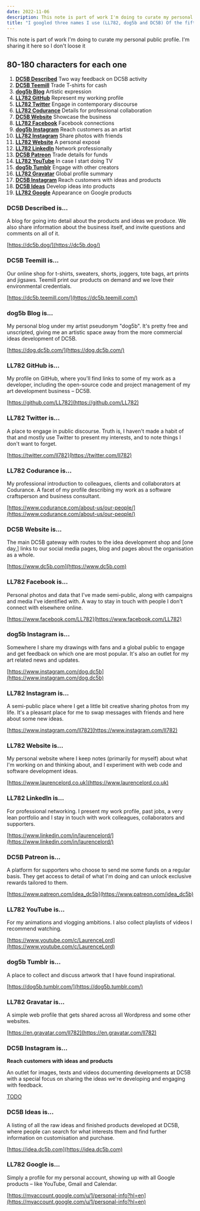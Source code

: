 ```yaml
---
date: 2022-11-06
description: This note is part of work I'm doing to curate my personal public profile. I'm sharing it here so I don't loose it.
title: "I googled three names I use (LL782, dog5b and DC5B) Of the fifty-three accounts I'm fine with sixteen and will close five, ignore three and update the other twenty-nine. My next task is describing the nineteen that I'm updating as a priority."
---
```


<aside>
  This note is part of work I'm doing to curate my personal public profile. I'm
  sharing it here so I don't loose it
</aside>

## 80-180 characters for each one

1. **[DC5B Described](#dc5b-described)** Two way feedback on DC5B activity
1. **[DC5B Teemill](#dc5b-teemill)** Trade T-shirts for cash
1. **[dog5b Blog](#dog5b-blog)** Artistic expression
1. **[LL782 GitHub](#ll782-github)** Represent my working profile
1. **[LL782 Twitter](#ll782-twitter)** Engage in contemporary discourse
1. **[LL782 Codurance](#ll782-codurance)** Details for professional collaboration
1. **[DC5B Website](#dc5b-website)** Showcase the business
1. **[LL782 Facebook](#ll782-facebook)** Facebook connections
1. **[dog5b Instagram](#dog5b-instagram)** Reach customers as an artist
1. **[LL782 Instagram](#ll782-instagram)** Share photos with friends
1. **[LL782 Website](#ll782-website)** A personal exposé
1. **[LL782 LinkedIn](#ll782-linkedin)** Network professionally
1. **[DC5B Patreon](#dc5b-patreon)** Trade details for funds
1. **[LL782 YouTube](#ll782-youtube)** In case I start doing TV
1. **[dog5b Tumblr](#dog5b-tumblr)** Engage with other creators
1. **[LL782 Gravatar](#ll782-gravatar)** Global profile summary
1. **[DC5B Instagram](#dc5b-instagram)** Reach customers with ideas and products
1. **[DC5B Ideas](#dc5b-ideas)** Develop ideas into products
1. **[LL782 Google](#ll782-google)** Appearance on Google products

<a id="dc5b-described" name="dc5b-described" />

### DC5B Described is...

A blog for going into detail about the products and ideas we produce. We also share information about the business itself, and invite questions and comments on all of it.

[https://dc5b.dog/](https://dc5b.dog/)

<a id="dc5b-teemill" name="dc5b-teemill" />

### DC5B Teemill is...

Our online shop for t-shirts, sweaters, shorts, joggers, tote bags, art prints and jigsaws. Teemill print our products on demand and we love their environmental credentials.

[https://dc5b.teemill.com/](https://dc5b.teemill.com/)

<a id="dog5b-blog" name="dog5b-blog" />

### dog5b Blog is...

My personal blog under my artist pseudonym "dog5b". It's pretty free and unscripted, giving me an artistic space away from the more commercial ideas development of DC5B.

[https://dog.dc5b.com/](https://dog.dc5b.com/)

<a id="ll782-github" name="ll782-github" />

### LL782 GitHub is...

My profile on GitHub, where you'll find links to some of my work as a developer, including the open-source code and project management of my art development business – DC5B.

[https://github.com/LL782](https://github.com/LL782)

<a id="ll782-twitter" name="ll782-twitter" />

### LL782 Twitter is...

A place to engage in public discourse. Truth is, I haven't made a habit of that and mostly use Twitter to present my interests, and to note things I don't want to forget.

[https://twitter.com/ll782](https://twitter.com/ll782)

<a id="ll782-codurance" name="ll782-codurance" />

### LL782 Codurance is...

My professional introduction to colleagues, clients and collaborators at Codurance. A facet of my profile describing my work as a software craftsperson and business consultant.

[https://www.codurance.com/about-us/our-people/](https://www.codurance.com/about-us/our-people/)

<a id="dc5b-website" name="dc5b-website" />

### DC5B Website is...

The main DC5B gateway with routes to the idea development shop and [one day,] links to our social media pages, blog and pages about the organisation as a whole.

[https://www.dc5b.com](https://www.dc5b.com)

<a id="ll782-facebook" name="ll782-facebook" />

### LL782 Facebook is...

Personal photos and data that I've made semi-public, along with campaigns and media I've identified with. A way to stay in touch with people I don't connect with elsewhere online.

[https://www.facebook.com/LL782](https://www.facebook.com/LL782)

<a id="dog5b-instagram" name="dog5b-instagram" />

### dog5b Instagram is...

Somewhere I share my drawings with fans and a global public to engage and get feedback on which one are most popular. It's also an outlet for my art related news and updates.

[https://www.instagram.com/dog.dc5b](https://www.instagram.com/dog.dc5b)

<a id="ll782-instagram" name="ll782-instagram" />

### LL782 Instagram is...

A semi-public place where I get a little bit creative sharing photos from my life. It's a pleasant place for me to swap messages with friends and here about some new ideas.

[https://www.instagram.com/ll782](https://www.instagram.com/ll782)

<a id="ll782-website" name="ll782-website" />

### LL782 Website is...

My personal website where I keep notes (primarily for myself) about what I'm working on and thinking about, and I experiment with web code and software development ideas.

[https://www.laurencelord.co.uk](https://www.laurencelord.co.uk)

<a id="ll782-linkedin" name="ll782-linkedin" />

### LL782 LinkedIn is...

For professional networking. I present my work profile, past jobs, a very lean portfolio and I stay in touch with work colleagues, collaborators and supporters.

[https://www.linkedin.com/in/laurencelord/](https://www.linkedin.com/in/laurencelord/)

<a id="dc5b-patreon" name="dc5b-patreon" />

### DC5B Patreon is...

A platform for supporters who choose to send me some funds on a regular basis. They get access to detail of what I'm doing and can unlock exclusive rewards tailored to them.

[https://www.patreon.com/idea_dc5b](https://www.patreon.com/idea_dc5b)

<a id="ll782-youtube" name="ll782-youtube" />

### LL782 YouTube is...

For my animations and vlogging ambitions. I also collect playlists of videos I recommend watching.

[https://www.youtube.com/c/LaurenceLord](https://www.youtube.com/c/LaurenceLord)

<a id="dog5b-tumblr" name="dog5b-tumblr" />

### dog5b Tumblr is...

A place to collect and discuss artwork that I have found inspirational.

[https://dog5b.tumblr.com/](https://dog5b.tumblr.com/)

<a id="ll782-gravatar" name="ll782-gravatar" />

### LL782 Gravatar is...

A simple web profile that gets shared across all Wordpress and some other websites.

[https://en.gravatar.com/ll782](https://en.gravatar.com/ll782)

<a id="dc5b-instagram" name="dc5b-instagram" />

### DC5B Instagram is...

**Reach customers with ideas and products**

An outlet for images, texts and videos documenting developments at DC5B with a special focus on sharing the ideas we're developing and engaging with feedback.

[TODO](#)

<a id="dc5b-ideas" name="dc5b-ideas" />

### DC5B Ideas is...

A listing of all the raw ideas and finished products developed at DC5B, where people can search for what interests them and find further information on customisation and purchase.

[https://idea.dc5b.com](https://idea.dc5b.com)

<a id="ll782-google" name="ll782-google" />

### LL782 Google is...

Simply a profile for my personal account, showing up with all Google products – like YouTube, Gmail and Calendar.

[https://myaccount.google.com/u/1/personal-info?hl=en](https://myaccount.google.com/u/1/personal-info?hl=en)

